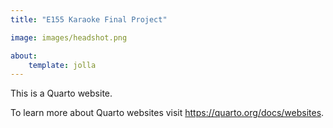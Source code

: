 ```yaml
---
title: "E155 Karaoke Final Project"

image: images/headshot.png

about:
    template: jolla
---
```


This is a Quarto website.

To learn more about Quarto websites visit <https://quarto.org/docs/websites>.
